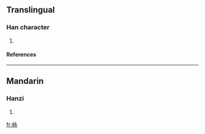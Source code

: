 ==Translingual==
===Han character===
{{Han char|rn=75|rad=木|as=05|sn=9|four=|canj=木戈弓水 (DINE)}}
# {{defn|Han|sort=木05}}
====References====
{{Han ref|kx=0521.121|hdz=21189.050|uh=6810|ud=26640}}

----
==Mandarin==
===Hanzi===
{{cmn-hanzi|pin=[[sǔn]] ([[sun3]]), [[yǒng]] ([[yong3]])|wg=sun<sup>3</sup>, yung<sup>3</sup>}}
# {{defn|Mandarin}}

[[fr:栐]]